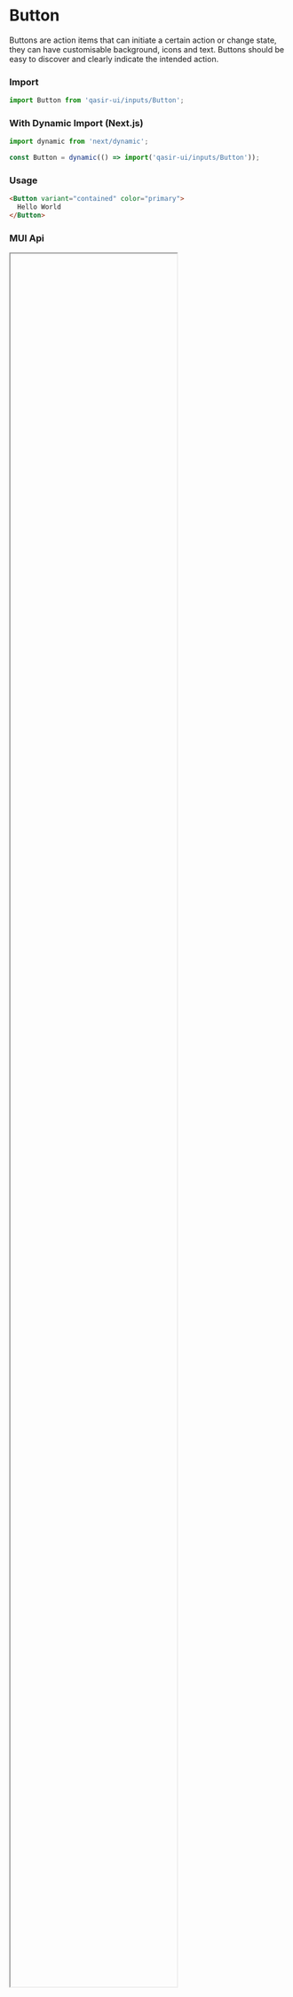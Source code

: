 
<Meta title="Components/Inputs/Button/README" />

<h1>Button</h1>
<p style={{fontSize: 18, fontFamily: ['"Montserrat"', 'sans-serif'].join(',')}}>Buttons are action items that can initiate a certain action or change state, they can have customisable background, icons and text. Buttons should be easy to discover and clearly indicate the intended action.</p>

<Figma
  url="https://www.figma.com/file/gBOrYt3aAEcgk2QZDPrWKCIl/Qasir-Design-System?node-id=3866%3A5516"
  height="50%"
  defaultCollapsed
/>

### Import

```js
import Button from 'qasir-ui/inputs/Button';
```

### With Dynamic Import (Next.js)

```js
import dynamic from 'next/dynamic';

const Button = dynamic(() => import('qasir-ui/inputs/Button'));
```

### Usage

```html
<Button variant="contained" color="primary">
  Hello World
</Button>
```

### MUI Api

<IFrame url="https://material-ui.com/api/button/#props" height="80%" defaultCollapsed />
